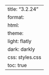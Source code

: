 ---
title: "3.2.24"
format:
    html:
        theme:
            light: flatly
            dark: darkly
        css: styles.css
        toc: true
---